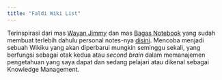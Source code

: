 ```yaml
---
title: "Faldi Wiki List"
---
```


Terinspirasi dari mas [Wayan Jimmy](https://twitter.com/wayanjimmy) dan mas [Bagas Notebook](https://notebook.wahudamon.com/) yang sudah membuat terlebih dahulu personal notes-nya [disini](https://notebook.wayanjimmy.xyz/). Mencoba menjadi sebuah Wikiku yang akan diperbarui mungkin seminggu sekali, yang berfungsi sebagai otak kedua atau *second brain* dalam memanajemen pengetahuan yang saya dapat dan sedang pelajari atau dikenal sebagai Knowledge Management.